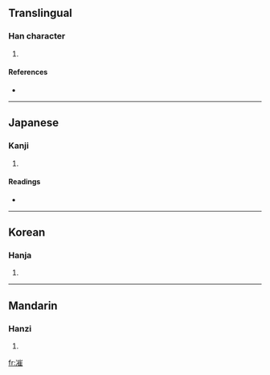 ==Translingual==

===Han character===
{{Han char|rn=15|rad=冫|as=11|sn=13|four=3211<sub>4</sub>|canj=戈一山人土 (IMUOG)}}

# {{defn|Han}}

====References====
* {{Han ref|kx=0133.250|dkj=01699|dj=0298.080|hdz=10300.190|uh=51D7|ud=20951|bh=DCC5|bd=56517}}

----

==Japanese==

===Kanji===
{{ja-kanji|grade=|rs=冫11}}

# {{defn|Japanese}}

====Readings====
* {{ja-readings|on=[[さい]] (sai), [[ぜ]] (ze)|kun=}}

----

==Korean==

===Hanja===
{{ko-hanja|hangeul=최|rv=choe|mr=ch'oe}}

# {{defn|Korean}}

----

==Mandarin==

===Hanzi===
{{cmn-hanzi|pin=[[cuí]] ([[cui2]])|wg=ts'ui<sup>2</sup>}}

# {{defn|Mandarin}}

[[fr:凗]]